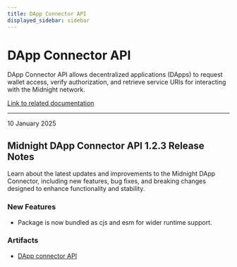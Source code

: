 ```yaml
---
title: DApp Connector API
displayed_sidebar: sidebar
---
```


# DApp Connector API

DApp Connector API allows decentralized applications (DApps) to request wallet access, verify authorization, and retrieve service URIs for interacting with the Midnight network.

[Link to related documentation](../../develop/reference/midnight-api/dapp-connector/interfaces/DAppConnectorAPI)

---

<div 
  style={{
    marginTop: '0',
    fontSize: '1rem',
    fontWeight: 'normal',
    marginBottom: '0.5rem'
  }}
>
  10 January 2025
</div>

## Midnight DApp Connector API 1.2.3 Release Notes

Learn about the latest updates and improvements to the Midnight DApp Connector, including new features, bug fixes, and breaking changes designed to enhance functionality and stability.

### New Features

- Package is now bundled as cjs and esm for wider runtime support.

### Artifacts

- [DApp connector API](https://www.npmjs.com/package/@midnight-ntwrk/dapp-connector-api/v/1.2.3)

